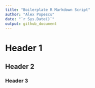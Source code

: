 ```yaml
---
title: "Boilerplate R Markdown Script"
author: "Alex Popescu"
date: "`r Sys.Date()`"
output: github_document
---
```

# Header 1
## Header 2
### Header 3